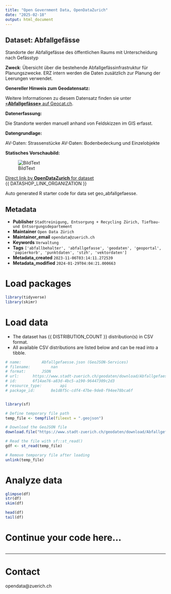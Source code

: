 ```yaml
---
title: "Open Government Data, OpenDataZurich"
date: "2025-02-18"
output: html_document
---
```


## Dataset: Abfallgefässe

Standorte der Abfallgefässe des öffentlichen Raums mit Unterscheidung nach Gefässtyp

**Zweck**: Übersicht über die bestehende Abfallgefässinfrastruktur für Planungszwecke. ERZ intern werden die Daten zusätzlich zur Planung der Leerungen verwendet. 

**Genereller Hinweis zum Geodatensatz:**


Weitere Informationen zu diesem Datensatz finden sie unter [«**Abfallgefässe»** auf Geocat.ch](https://www.geocat.ch/geonetwork/srv/ger/catalog.search#/metadata/c899f44f-7c8b-89b5-3c27-617cc9fdfa56).				
			   

**Datenerfassung:**

Die Standorte werden manuell anhand von Feldskizzen im GIS erfasst. 

**Datengrundlage:**

AV-Daten: Strassenstücke
AV-Daten: Bodenbedeckung und Einzelobjekte

**Statisches Vorschaubild:**

![BildText](https://www.gis.stadt-zuerich.ch/zueriplan_docs/geocat/c899f44f-7c8b-89b5-3c27-617cc9fdfa56.png)



[Direct link by **OpenDataZurich** for dataset](https://data.stadt-zuerich.ch/dataset/geo_abfallgefaesse)<br>
{{ DATASHOP_LINK_ORGANIZATION }}

Auto generated R starter code for data set geo_abfallgefaesse.

## Metadata

- **Publisher** `Stadtreinigung, Entsorgung + Recycling Zürich, Tiefbau- und Entsorgungsdepartement`
- **Maintainer** `Open Data Zürich`
- **Maintainer_email** `opendata@zuerich.ch`
- **Keywords** `Ver­walt­ung`
- **Tags** `['abfallbehalter', 'abfallgefasse', 'geodaten', 'geoportal', 'papierkorb', 'punktdaten', 'stzh', 'vektordaten']`
- **Metadata_created** `2023-11-06T03:14:11.272539`
- **Metadata_modified** `2024-01-29T04:04:21.000663`


# Load packages

```r

library(tidyverse)
library(skimr)

```

# Load data

-   The dataset has {{ DISTRIBUTION_COUNT }} distribution(s) in CSV format.
-   All available CSV distributions are listed below and can be read into a tibble.

```r

# name: 		Abfallgefaesse.json (GeoJSON-Services)
# filename: 		nan
# format: 		JSON
# url: 		https://www.stadt-zuerich.ch/geodaten/download/Abfallgefaesse?format=geojson_link
# id: 		6f14ae76-a83d-4bc5-a190-96447309c2d3
# resource_type: 		api
# package_id: 		8e1d8f5c-cdf4-47be-9de8-f94ee78bca6f


library(sf)

# Define temporary file path
temp_file <- tempfile(fileext = ".geojson")

# Download the GeoJSON file
download.file("https://www.stadt-zuerich.ch/geodaten/download/Abfallgefaesse?format=geojson_link", temp_file, mode = "wb")

# Read the file with sf::st_read()
gdf <- st_read(temp_file)

# Remove temporary file after loading
unlink(temp_file)


```

# Analyze data

```r

glimpse(df)
str(df)
skim(df)

head(df)
tail(df)

```

# Continue your code here...

```r

```

------------------------------------------------------------------------

# Contact

opendata@zuerich.ch
